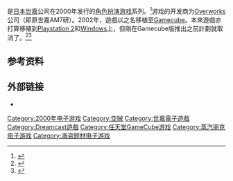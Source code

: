 {{refimprove|time=2014-03-04T13:44:24+00:00}}
{{noteTA
| G1=Games
}}
{{Infobox VG
| width              =
| title              = 永恒的阿卡迪亚
| english            = Skies of Arcadia
| japanese           = エターナルアルカディア
| producer           = {{link-en|小玉理惠子|Rieko Kodama}}
| composer           = 蓑部雄崇 <br> {{link-en|前田龍之|Tatsuyuki Maeda}}
| director           = 清宮敦嗣<br>田中俊太郎
| collapsible        = 
| state              = 
| show image         = 
| image              = Eternal_Arcadia_Box_Art.jpg
| caption            = 
| developer          = [[Sega_Wow|Overworks]]
| publisher          = [[世嘉|世嘉]]<br>[[格拉納達股份|格拉納達]]
| platform of origin = [[Dreamcast|Dreamcast]]
| platforms          = [[Dreamcast|Dreamcast]]、[[GameCube|GameCube]]
| genre              = [[角色扮演游戏|角色扮演游戏]]
| modes = [[單機遊戲|單機遊戲]]
| released = '''Dreamcast'''<br />{{vgr|JP|October 5, 2000<ref name="GameFAQs"/>|NA|November 13, 2000<ref name="GameFAQs"/>|EU|April 27, 2001<ref name="GameFAQs"/>}}'''GameCube'''<br />{{vgr|JP|December 26, 2002<ref name="GameFAQs (Legends)">{{cite web|url=http://www.gamefaqs.com/console/gamecube/data/537506.html|title=Skies of Arcadia Legends|publisher=GameFAQs|accessdate=2007-05-19|archive-date=2012-02-29|archive-url=https://www.webcitation.org/65p0ae76s?url=http://www.gamefaqs.com/gamecube/537506-skies-of-arcadia-legends/data|dead-url=no}}</ref>|NA|January 27, 2003<ref name="GameFAQs (Legends)"/>|EU|May 23, 2003<ref name="GameFAQs (Legends)"/>}}
| spinoffs           =
| website            = }}

{{Vgname|永恒的阿卡迪亚|ja=エターナルアルカディア，Eternal Arcadia|en=Skies of Arcadia|cn=永恒的阿卡迪亚|tw=晴空历险记|hk=cn}}是[[日本|日本]][[世嘉|世嘉]]公司在2000年发行的[[角色扮演游戏|角色扮演游戏]]系列。<ref name="GameFAQs">{{cite web|url=http://www.gamefaqs.com/console/dreamcast/data/197237.html|title=Skies of Arcadia|publisher=GameFAQs|accessdate=2007-05-19|archive-date=2012-02-29|archive-url=https://www.webcitation.org/65p0ZsrZA?url=http://www.gamefaqs.com/dreamcast/197237-skies-of-arcadia/data|dead-url=no}}</ref>游戏的开发商为[[Overworks|Overworks]]公司（即原世嘉AM7研）。2002年，遊戲以{{Vgname|永恒的阿卡迪亚传说|ja=エターナルアルカディア レジェンド|en=Skies of Arcadia Legends}}之名移植至[[Gamecube|Gamecube]]。本來遊戲亦打算移殖到[[Playstation_2|Playstation 2]]和[[Windows|Windows]]上，但剛在Gamecube版推出之前計劃就取消了。<ref>{{cite web|url=http://www.gamespot.com/ps2/rpg/skiesofarcadia/news.html?sid=2876256|title=PS2 Skies of Arcadia canceled|publisher=[[GameSpot|GameSpot]]|author=Giancarlo Varanini|date=2002-08-01|accessdate=2007-05-18|archive-date=2012-02-29|archive-url=https://www.webcitation.org/65p0bOhZk?url=http://www.gamespot.com/news/ps2-skies-of-arcadia-canceled-2876256|dead-url=no}}</ref><ref>{{cite web|url=http://www.sega.co.jp/pc/ |title=［SEGA］家庭用ソフト：ソフトデータベース：セガＰＣ |publisher=[[SEGA|SEGA]] |date=2004-07-01 |accessdate=2004-07-01 |archiveurl=https://web.archive.org/web/20040701193225/http://www.sega.co.jp/pc/ |archivedate=2004-07-01 |deadurl=yes }}</ref>

== 参考资料 ==
{{reflist}}

== 外部链接 ==
* {{IMDb title|id=0363595}}

{{DEFAULTSORT:Skies of Arcadia}}
[[Category:2000年电子游戏|Category:2000年电子游戏]]
[[Category:空贼|Category:空贼]]
[[Category:世嘉電子遊戲|Category:世嘉電子遊戲]]
[[Category:Dreamcast遊戲|Category:Dreamcast遊戲]]
[[Category:任天堂GameCube游戏|Category:任天堂GameCube游戏]]
[[Category:蒸汽朋克电子游戏|Category:蒸汽朋克电子游戏]]
[[Category:海盗题材电子游戏|Category:海盗题材电子游戏]]